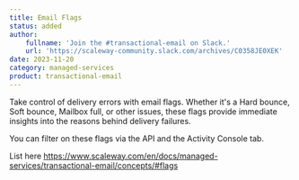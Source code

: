 ```yaml
---
title: Email Flags
status: added
author:
    fullname: 'Join the #transactional-email on Slack.'
    url: 'https://scaleway-community.slack.com/archives/C0358JE0XEK'
date: 2023-11-20
category: managed-services
product: transactional-email
---
```


Take control of delivery errors with email flags. Whether it's a Hard bounce, Soft bounce, Mailbox full, or other issues, these flags provide immediate insights into the reasons behind delivery failures.

You can filter on these flags via the API and the Activity Console tab.

List here https://www.scaleway.com/en/docs/managed-services/transactional-email/concepts/#flags

